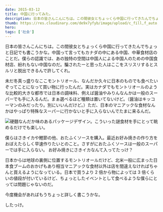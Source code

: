 ```yaml
---
date: 2015-03-12
title: 中国に行ってみた。
description: 日本の皆さんこんにちは。この間彼女とちょっくら中国に行ってきたんでちょっと日記でも書こうかな。
thumb: https://res.cloudinary.com/de9x7yfyb/image/upload/c_fill,f_auto,h_120,q_auto,r_6,w_120/v1637734507/qc3/posts/grocery-china/noodle_gc8pob.jpg
hero:
tags: ['社会']
---
```


日本の皆さんこんにちは。この間彼女とちょっくら中国に行ってきたんでちょっと日記でも書こうかな。中国って言ってもカナダの中にある中国、中華食材店のことだ。僕らの認識では、あの独特の空間は中国人による中国人のための中国食材店、紛れもない中国なのだ。騙されたーと思った人はここをスリスリするとスルリと脱出できるんで許してくれ。

未だ冬真っ盛りなここモントリオール、なんだか久々に日本のものでも食べたいぞってことになって買い物に行ったんだ。実はカナダでもモントリオールのような比較的大きな都市では日本の調味料、例えば醤油やみりんなんかは一般のスーパーでも手に入るんだ。まぁ選べるほど種類は置いてないけど。（醤油はキッコーマンのみだったり。別にいいんだけど。）ただ、日本のマニアックな食材なんかはやっぱり特殊なスーパーに行かないと手に入らないんでたまに来るんだ。

![硬麵](https://res.cloudinary.com/de9x7yfyb/image/upload/f_auto,q_auto,r_6,w_680/v1637734507/qc3/posts/grocery-china/noodle_gc8pob.jpg)なんだか味のあるパッケージデザイン。こういった謎食材を手にとって眺めるだけでも楽しい。

僕らはさきイカや鰹節の他、おたふくソースを購入。最近お好み焼きの作り方をおぼえたらしく早速作りたいとのこと。さすがにおたふくソースは一般のスーパーでは手に入らない。
お好み焼きにさきイカなんて入ってたっけ？

日本からは地球の裏側に位置するモントリオールだけど、北米一般に広まった日本食ブームのおかげもあり相当マニアックな食材以外は店を間違えなければちゃんと買えるようになっている。日本で買うより 2 倍から物によっては 3 倍くらいの値段が付いているけど、ちょっとしたイベントとして食べるような僕らにとっては問題じゃないのだ。

今度機会があればもうちょっと詳しく書こうかな。

したっけ。
